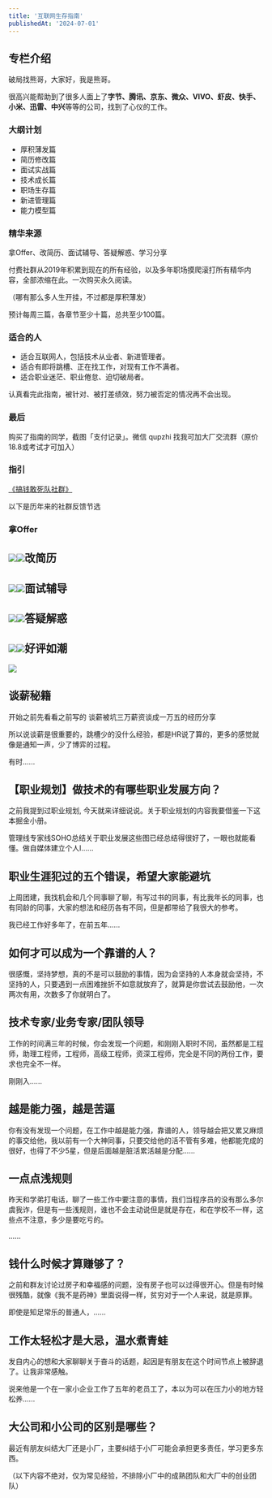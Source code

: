 ```yaml
---
title: '互联网生存指南'
publishedAt: '2024-07-01'
---
```


## 专栏介绍

破局找熊哥，大家好，我是熊哥。

很高兴能帮助到了很多人面上了**字节、腾讯、京东、微众、VIVO、虾皮、快手、小米、迅雷、中兴**等等的公司，找到了心仪的工作。

### 大纲计划

* 厚积薄发篇
* 简历修改篇
* 面试实战篇
* 技术成长篇
* 职场生存篇
* 新进管理篇
* 能力模型篇

### 精华来源

拿Offer、改简历、面试辅导、答疑解惑、学习分享

付费社群从2019年积累到现在的所有经验，以及多年职场摸爬滚打所有精华内容，全部浓缩在此。一次购买永久阅读。

（哪有那么多人生开挂，不过都是厚积薄发）

预计每周三篇，各章节至少十篇，总共至少100篇。

### 适合的人

* 适合互联网人，包括技术从业者、新进管理者。
* 适合有即将跳槽、正在找工作，对现有工作不满者。
* 适合职业迷茫、职业倦怠、迫切破局者。

认真看完此指南，被针对、被打差绩效，努力被否定的情况再不会出现。

### **最后**

购买了指南的同学，截图「支付记录」。微信 qupzhi 找我可加大厂交流群（原价18.8或考试才可加入）

### 指引

[《搞钱敢死队社群》](https://t.zsxq.com/0cWJKjSxp)

以下是历年来的社群反馈节选

### 拿Offer

![](https://static.xiaobot.net/file/2023-04-06/83301/f54f560b6b405aaf67e68d12dfe327c2.png)![](https://static.xiaobot.net/file/2023-04-06/83301/cef5c0844bf1997e8c2426ee94567d34.png)改简历
---

![](https://static.xiaobot.net/file/2023-04-06/83301/f95da2cc0378537dd33f1d107aa6f600.png)![](https://static.xiaobot.net/file/2023-04-06/83301/40dcebf9b300f89d9e911dc50771b437.png)**面试辅导**
--------

![](https://static.xiaobot.net/file/2023-04-06/83301/906e7c4a7c52908d943ff7adbee4a74e.png)![](https://static.xiaobot.net/file/2023-04-06/83301/6994e6325a7edeec740d7dec433ce546.png)答疑解惑
----

![](https://static.xiaobot.net/file/2023-04-06/83301/c63f63ac1af9bdddd3adf7df5b6104a9.png)![](https://static.xiaobot.net/file/2023-04-06/83301/92f652f3343b72fe373d2fa32b32eb49.png)好评如潮
----

![](https://static.xiaobot.net/file/2023-04-06/83301/f22f67d9d7bdeadeab096f24560b18b9.png)

## 谈薪秘籍
开始之前先看看之前写的 谈薪被坑三万薪资谈成一万五的经历分享

所以说谈薪是很重要的，跳槽少的没什么经验，都是HR说了算的，更多的感觉就像是通知一声，少了博弈的过程。

有时......

## 【职业规划】做技术的有哪些职业发展方向？
之前我提到过职业规划, 今天就来详细说说。关于职业规划的内容我要借鉴一下这本掘金小册。

管理线专家线SOHO总结关于职业发展这些图已经总结得很好了，一眼也就能看懂。做自媒体建立个人I......

## 职业生涯犯过的五个错误，希望大家能避坑
上周团建，我找机会和几个同事聊了聊，有写过书的同事，有比我年长的同事，也有同龄的同事，大家的想法和经历各有不同，但是都带给了我很大的参考。

我已经工作好多年了，在前五年......

## 如何才可以成为一个靠谱的人？
很感慨，坚持梦想，真的不是可以鼓励的事情，因为会坚持的人本身就会坚持，不坚持的人，只要遇到一点困难挫折不如意就放弃了，就算是你尝试去鼓励他，一次两次有用，次数多了你就明白了。


## 技术专家/业务专家/团队领导
工作的时间满三年的时候，你会发现一个问题，和刚刚入职时不同，虽然都是工程师，助理工程师，工程师，高级工程师，资深工程师，完全是不同的两份工作，要求也完全不一样。

刚刚入......

## 越是能力强，越是苦逼
你有没有发现一个问题，在工作中越是能力强，靠谱的人，领导越会把又累又麻烦的事交给他，我以前有一个大神同事，只要交给他的活不管有多难，他都能完成的很好，也得了不少5星，但是后面越是脏活累活越是分配......

## 一点点浅规则
昨天和学弟打电话，聊了一些工作中要注意的事情，我们当程序员的没有那么多尔虞我诈，但是有一些浅规则，谁也不会主动说但是就是存在，和在学校不一样，这些点不注意，多少是要吃亏的。

......

## 钱什么时候才算赚够了？
之前和群友讨论过房子和幸福感的问题，没有房子也可以过得很开心。但是有时候很残酷，就像《我不是药神》里面说得一样，贫穷对于一个人来说，就是原罪。

即使是知足常乐的普通人，......

## 工作太轻松才是大忌，温水煮青蛙
发自内心的想和大家聊聊关于奋斗的话题，起因是有朋友在这个时间节点上被辞退了。让我非常感触。

说来他是一个在一家小企业工作了五年的老员工了，本以为可以在压力小的地方轻松养......

## 大公司和小公司的区别是哪些？
最近有朋友纠结大厂还是小厂，主要纠结于小厂可能会承担更多责任，学习更多东西。

（以下内容不绝对，仅为常见经验，不排除小厂中的成熟团队和大厂中的创业团队）



